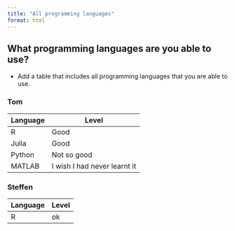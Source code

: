 ```yaml
---
title: "All programming languages"
format: html
---
```


## What programming languages are you able to use?
- Add a table that includes all programming languages that you are able to use.


### Tom
| Language | Level |
| --- | --- |
| R | Good |
| Julia | Good |
| Python | Not so good |
| MATLAB | I wish I had never learnt it |


### Steffen
| Language | Level |
| --- | --- |
| R | ok |
